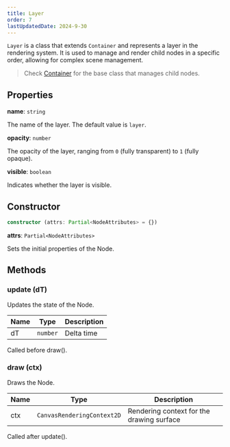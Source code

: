 ```yaml
---
title: Layer
order: 7
lastUpdatedDate: 2024-9-30
---
```


`Layer` is a class that extends `Container` and represents a layer in the rendering system. It is used to manage and render child nodes in a specific order, allowing for complex scene management.

> Check [Container](/docs/renderer/container) for the base class that manages child nodes.

## Properties

**name**: `string`

The name of the layer.
The default value is `layer`.

**opacity**: `number`

The opacity of the layer, ranging from `0` (fully transparent) to `1` (fully opaque).

**visible**: `boolean`

Indicates whether the layer is visible.

## Constructor

```typescript
constructor (attrs: Partial<NodeAttributes> = {})
```

**attrs**: `Partial<NodeAttributes>`

Sets the initial properties of the Node.

## Methods

### update (dT)

Updates the state of the Node.

| Name | Type     | Description |
| ---- | -------- | ----------- |
| dT   | `number` | Delta time  |

Called before draw().

### draw (ctx)

Draws the Node.

| Name | Type                       | Description                               |
| ---- | -------------------------- | ----------------------------------------- |
| ctx  | `CanvasRenderingContext2D` | Rendering context for the drawing surface |

Called after update().
